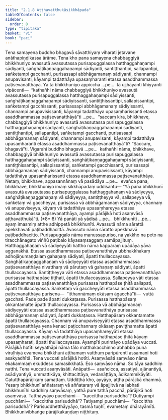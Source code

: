 ```yaml
---
title: "2.1.8 Aṭṭhavatthukāsikkhāpada"
tableOfContents: false
sidebar:
  order: 8
type: "tipitaka"
basket: "vi"
book: "paci"
---
```



<DynamicBreadcrumb />

<Division number="674" book="paci" bookNo="2" page="284">

<Paragraph number="2181" book="paci">
Tena samayena buddho bhagavā sāvatthiyaṃ viharati jetavane anāthapiṇḍikassa ārāme. Tena kho pana samayena chabbaggiyā bhikkhuniyo avassutā avassutassa purisapuggalassa hatthaggahaṇampi sādiyanti, saṅghāṭikaṇṇaggahaṇampi sādiyanti, santiṭṭhantipi, sallapantipi, saṅketampi gacchanti, purisassapi abbhāgamanaṃ sādiyanti, channampi anupavisanti, kāyampi tadatthāya upasaṃharanti etassa asaddhammassa paṭisevanatthāya.
</Paragraph>

<Paragraph number="2182" book="paci">
Yā tā bhikkhuniyo appicchā …pe…  tā ujjhāyanti khiyyanti vipācenti—  “kathañhi nāma chabbaggiyā bhikkhuniyo avassutā avassutassa purisapuggalassa hatthaggahaṇampi sādiyissanti, saṅghāṭikaṇṇaggahaṇampi sādiyissanti, santiṭṭhissantipi, sallapissantipi, saṅketampi gacchissanti, purisassapi abbhāgamanaṃ sādiyissanti, channampi anupavisissanti, kāyampi tadatthāya upasaṃharissanti etassa asaddhammassa paṭisevanatthāyā”ti …pe…  “saccaṃ kira, bhikkhave, chabbaggiyā bhikkhuniyo avassutā avassutassa purisapuggalassa hatthaggahaṇampi sādiyanti, saṅghāṭikaṇṇaggahaṇampi sādiyanti, santiṭṭhantipi, sallapantipi, saṅketampi gacchanti, purisassapi abbhāgamanaṃ sādiyanti, channampi anupavisanti, kāyampi tadatthāya upasaṃharanti etassa asaddhammassa paṭisevanatthāyā”ti? “Saccaṃ, bhagavā”ti. Vigarahi buddho bhagavā …pe…  kathañhi nāma, bhikkhave, chabbaggiyā bhikkhuniyo avassutā avassutassa purisapuggalassa hatthaggahaṇampi sādiyissanti, saṅghāṭikaṇṇaggahaṇampi sādiyissanti, santiṭṭhissantipi, sallapissantipi, saṅketampi gacchissanti, purisassapi abbhāgamanaṃ sādiyissanti, channampi anupavisissanti, kāyampi tadatthāya upasaṃharissanti etassa asaddhammassa paṭisevanatthāya. Netaṃ, bhikkhave, appasannānaṃ vā pasādāya …pe…  evañca pana, bhikkhave, bhikkhuniyo imaṃ sikkhāpadaṃ uddisantu—
</Paragraph>

</Division>
<Division number="675" book="paci" bookNo="2" page="285">

<Paragraph number="2183" book="paci">
<Emphasis>“Yā pana bhikkhunī avassutā avassutassa purisapuggalassa hatthaggahaṇaṃ vā sādiyeyya, saṅghāṭikaṇṇaggahaṇaṃ vā sādiyeyya, santiṭṭheyya vā, sallapeyya vā, saṅketaṃ vā gaccheyya</Emphasis>, <Emphasis>purisassa vā abbhāgamanaṃ sādiyeyya, channaṃ vā anupaviseyya, kāyaṃ vā tadatthāya upasaṃhareyya etassa asaddhammassa paṭisevanatthāya, ayampi pārājikā hoti asaṃvāsā aṭṭhavatthukā”</Emphasis>ti. (*8*:<Emphasis>8</Emphasis>)
</Paragraph>

</Division>
<Division number="676" book="paci" bookNo="2" page="285">

<Paragraph number="2184" book="paci">
<Emphasis>Yā panā</Emphasis>ti yā yādisā …pe…  <Emphasis>bhikkhunī</Emphasis>ti …pe…  ayaṃ imasmiṃ atthe adhippetā bhikkhunīti.
</Paragraph>

<Paragraph number="2185" book="paci">
<Emphasis>Avassutā</Emphasis> nāma sārattā apekkhavatī paṭibaddhacittā.
</Paragraph>

<Paragraph number="2186" book="paci">
<Emphasis>Avassuto</Emphasis> nāma sāratto apekkhavā paṭibaddhacitto.
</Paragraph>

<Paragraph number="2187" book="paci">
<Emphasis>Purisapuggalo</Emphasis> nāma manussapuriso, na yakkho na peto na tiracchānagato viññū paṭibalo kāyasaṃsaggaṃ samāpajjituṃ.
</Paragraph>

<Paragraph number="2188" book="paci">
<Emphasis>Hatthaggahaṇaṃ vā sādiyeyyā</Emphasis>ti hattho nāma kapparaṃ upādāya yāva agganakhā. Etassa asaddhammassa paṭisevanatthāya ubbhakkhakaṃ adhojāṇumaṇḍalaṃ gahaṇaṃ sādiyati, āpatti thullaccayassa.
</Paragraph>

<Paragraph number="2189" book="paci">
<Emphasis>Saṅghāṭikaṇṇaggahaṇaṃ vā sādiyeyyā</Emphasis>ti etassa asaddhammassa paṭisevanatthāya nivatthaṃ vā pārutaṃ vā gahaṇaṃ sādiyati, āpatti thullaccayassa.
</Paragraph>

<Paragraph number="2190" book="paci">
<Emphasis>Santiṭṭheyya vā</Emphasis>ti etassa asaddhammassa paṭisevanatthāya purisassa hatthapāse tiṭṭhati, āpatti thullaccayassa.
</Paragraph>

<Paragraph number="2191" book="paci">
<Emphasis>Sallapeyya vā</Emphasis>ti etassa asaddhammassa paṭisevanatthāya purisassa hatthapāse ṭhitā sallapati, āpatti thullaccayassa.
</Paragraph>

<Paragraph number="2192" book="paci">
<Emphasis>Saṅketaṃ vā gaccheyyā</Emphasis>ti etassa asaddhammassa paṭisevanatthāya purisena—  “itthannāmaṃ okāsaṃ āgacchā”ti—  vuttā gacchati. Pade pade āpatti dukkaṭassa. Purisassa hatthapāsaṃ okkantamatte āpatti thullaccayassa.
</Paragraph>

<Paragraph number="2193" book="paci">
<Emphasis>Purisassa vā abbhāgamanaṃ sādiyeyyā</Emphasis>ti etassa asaddhammassa paṭisevanatthāya purisassa abbhāgamanaṃ sādiyati, āpatti dukkaṭassa. Hatthapāsaṃ okkantamatte āpatti thullaccayassa.
</Paragraph>

<Paragraph number="2194" book="paci">
<Emphasis>Channaṃ vā anupaviseyyā</Emphasis>ti etassa asaddhammassa paṭisevanatthāya yena kenaci paṭicchannaṃ okāsaṃ paviṭṭhamatte āpatti thullaccayassa.
</Paragraph>

<Paragraph number="2195" book="paci">
<Emphasis>Kāyaṃ vā tadatthāya upasaṃhareyyā</Emphasis>ti etassa asaddhammassa paṭisevanatthāya purisassa hatthapāse ṭhitā kāyaṃ upasaṃharati, āpatti thullaccayassa.
</Paragraph>

<Paragraph number="2196" book="paci">
<Emphasis>Ayampī</Emphasis>ti purimāyo upādāya vuccati.
</Paragraph>

<Paragraph number="2197" book="paci">
<Emphasis>Pārājikā hotī</Emphasis>ti seyyathāpi nāma tālo matthakacchinno abhabbo puna viruḷhiyā evameva bhikkhunī aṭṭhamaṃ vatthuṃ paripūrentī assamaṇī hoti asakyadhītā. Tena vuccati pārājikā hotīti.
</Paragraph>

<Paragraph number="2198" book="paci">
<Emphasis>Asaṃvāsā</Emphasis>ti <Emphasis>saṃvāso</Emphasis> nāma ekakammaṃ ekuddeso samasikkhatā. Eso saṃvāso nāma. So tāya saddhiṃ natthi. Tena vuccati asaṃvāsāti.
</Paragraph>

</Division>
<Division number="677" book="paci" bookNo="2" page="287">

<Paragraph number="2199" book="paci">
Anāpatti—  asañcicca, assatiyā, ajānantiyā, asādiyantiyā, ummattikāya, khittacittāya, vedanāṭṭāya, ādikammikāyāti.

</Paragraph>
</Division>

<Paragraph number="2200" type="center" book="paci">
Catutthapārājikaṃ samattaṃ.


</Paragraph>

<Paragraph number="2201" book="paci">
Uddiṭṭhā kho, ayyāyo, aṭṭha pārājikā dhammā. Yesaṃ bhikkhunī aññataraṃ vā aññataraṃ vā āpajjitvā na labhati bhikkhunīhi saddhiṃ saṃvāsaṃ, yathā pure tathā pacchā, pārājikā hoti asaṃvāsā. Tatthāyyāyo pucchāmi—  “kaccittha parisuddhā”? Dutiyampi pucchāmi—  “kaccittha parisuddhā”? Tatiyampi pucchāmi—  “kaccittha parisuddhā”? Parisuddhetthāyyāyo, tasmā tuṇhī, evametaṃ dhārayāmīti.

</Paragraph>

<Paragraph number="2202" type="center" book="paci">
Bhikkhunivibhaṅge pārājikakaṇḍaṃ niṭṭhitaṃ.
</Paragraph>